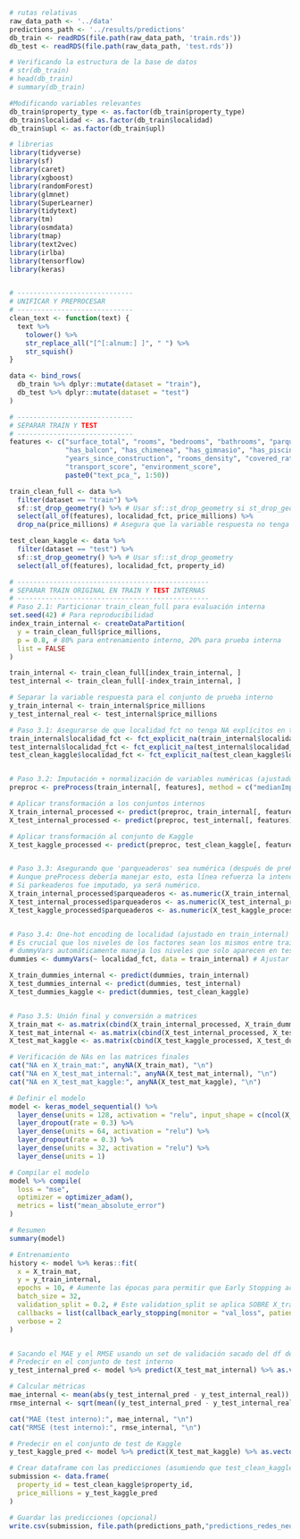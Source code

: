 
```r
# rutas relativas
raw_data_path <- '../data'
predictions_path <- '../results/predictions'
db_train <- readRDS(file.path(raw_data_path, 'train.rds'))
db_test <- readRDS(file.path(raw_data_path, 'test.rds'))

# Verificando la estructura de la base de datos 
# str(db_train)  
# head(db_train)
# summary(db_train)

#Modificando variables relevantes 
db_train$property_type <- as.factor(db_train$property_type)
db_train$localidad <- as.factor(db_train$localidad)
db_train$upl <- as.factor(db_train$upl)
```


```r
# librerias
library(tidyverse)
library(sf)
library(caret)
library(xgboost)
library(randomForest)
library(glmnet)
library(SuperLearner)
library(tidytext)
library(tm)
library(osmdata)
library(tmap)
library(text2vec)
library(irlba)
library(tensorflow)
library(keras)



```


```r
# -----------------------------
# UNIFICAR Y PREPROCESAR
# -----------------------------
clean_text <- function(text) {
  text %>%
    tolower() %>%
    str_replace_all("[^[:alnum:] ]", " ") %>%
    str_squish()
}

data <- bind_rows(
  db_train %>% dplyr::mutate(dataset = "train"),
  db_test %>% dplyr::mutate(dataset = "test")
)

# -----------------------------
# SEPARAR TRAIN Y TEST
# -----------------------------
features <- c("surface_total", "rooms", "bedrooms", "bathrooms", "parqueaderos",
              "has_balcon", "has_chimenea", "has_gimnasio", "has_piscina", "has_duplex",
              "years_since_construction", "rooms_density", "covered_ratio",
              "transport_score", "environment_score",
              paste0("text_pca_", 1:50))

train_clean_full <- data %>%
  filter(dataset == "train") %>%
  sf::st_drop_geometry() %>% # Usar sf::st_drop_geometry si st_drop_geometry no está cargado
  select(all_of(features), localidad_fct, price_millions) %>%
  drop_na(price_millions) # Asegura que la variable respuesta no tenga NA

test_clean_kaggle <- data %>%
  filter(dataset == "test") %>%
  sf::st_drop_geometry() %>% # Usar sf::st_drop_geometry
  select(all_of(features), localidad_fct, property_id)

# ------------------------------------------------
# SEPARAR TRAIN ORIGINAL EN TRAIN Y TEST INTERNAS 
# ------------------------------------------------
# Paso 2.1: Particionar train_clean_full para evaluación interna
set.seed(42) # Para reproducibilidad
index_train_internal <- createDataPartition(
  y = train_clean_full$price_millions,
  p = 0.8, # 80% para entrenamiento interno, 20% para prueba interna
  list = FALSE
)

train_internal <- train_clean_full[index_train_internal, ]
test_internal <- train_clean_full[-index_train_internal, ]

# Separar la variable respuesta para el conjunto de prueba interno
y_train_internal <- train_internal$price_millions
y_test_internal_real <- test_internal$price_millions

```


```r
# Paso 3.1: Asegurarse de que localidad_fct no tenga NA explícitos en todos los conjuntos
train_internal$localidad_fct <- fct_explicit_na(train_internal$localidad_fct, na_level = "missing")
test_internal$localidad_fct <- fct_explicit_na(test_internal$localidad_fct, na_level = "missing")
test_clean_kaggle$localidad_fct <- fct_explicit_na(test_clean_kaggle$localidad_fct, na_level = "missing")


# Paso 3.2: Imputación + normalización de variables numéricas (ajustado en train_internal)
preproc <- preProcess(train_internal[, features], method = c("medianImpute", "center", "scale", "YeoJohnson"))

# Aplicar transformación a los conjuntos internos
X_train_internal_processed <- predict(preproc, train_internal[, features])
X_test_internal_processed <- predict(preproc, test_internal[, features])

# Aplicar transformación al conjunto de Kaggle
X_test_kaggle_processed <- predict(preproc, test_clean_kaggle[, features])


# Paso 3.3: Asegurando que 'parqueaderos' sea numérica (después de preProcess)
# Aunque preProcess debería manejar esto, esta línea refuerza la intención.
# Si parkeaderos fue imputado, ya será numérico.
X_train_internal_processed$parqueaderos <- as.numeric(X_train_internal_processed$parqueaderos)
X_test_internal_processed$parqueaderos <- as.numeric(X_test_internal_processed$parqueaderos)
X_test_kaggle_processed$parqueaderos <- as.numeric(X_test_kaggle_processed$parqueaderos)


# Paso 3.4: One-hot encoding de localidad (ajustado en train_internal)
# Es crucial que los niveles de los factores sean los mismos entre train y test.
# dummyVars automáticamente maneja los niveles que solo aparecen en test o en train.
dummies <- dummyVars(~ localidad_fct, data = train_internal) # Ajustar dummies en train_internal

X_train_dummies_internal <- predict(dummies, train_internal)
X_test_dummies_internal <- predict(dummies, test_internal)
X_test_dummies_kaggle <- predict(dummies, test_clean_kaggle)


# Paso 3.5: Unión final y conversión a matrices
X_train_mat <- as.matrix(cbind(X_train_internal_processed, X_train_dummies_internal))
X_test_mat_internal <- as.matrix(cbind(X_test_internal_processed, X_test_dummies_internal))
X_test_mat_kaggle <- as.matrix(cbind(X_test_kaggle_processed, X_test_dummies_kaggle))

# Verificación de NAs en las matrices finales
cat("NA en X_train_mat:", anyNA(X_train_mat), "\n")
cat("NA en X_test_mat_internal:", anyNA(X_test_mat_internal), "\n")
cat("NA en X_test_mat_kaggle:", anyNA(X_test_mat_kaggle), "\n")
```

```r

# Definir el modelo
model <- keras_model_sequential() %>%
  layer_dense(units = 128, activation = "relu", input_shape = c(ncol(X_train_mat))) %>%
  layer_dropout(rate = 0.3) %>%
  layer_dense(units = 64, activation = "relu") %>%
  layer_dropout(rate = 0.3) %>%
  layer_dense(units = 32, activation = "relu") %>%
  layer_dense(units = 1)

# Compilar el modelo
model %>% compile(
  loss = "mse",
  optimizer = optimizer_adam(),
  metrics = list("mean_absolute_error")
)

# Resumen
summary(model)

# Entrenamiento
history <- model %>% keras::fit(
  x = X_train_mat,
  y = y_train_internal,
  epochs = 10, # Aumente las épocas para permitir que Early Stopping actúe
  batch_size = 32,
  validation_split = 0.2, # Este validation_split se aplica SOBRE X_train_mat
  callbacks = list(callback_early_stopping(monitor = "val_loss", patience = 10, restore_best_weights = TRUE)),
  verbose = 2
)



```

```r
# Sacando el MAE y el RMSE usando un set de validación sacado del df de train original 
# Predecir en el conjunto de test interno
y_test_internal_pred <- model %>% predict(X_test_mat_internal) %>% as.vector()

# Calcular métricas
mae_internal <- mean(abs(y_test_internal_pred - y_test_internal_real))
rmse_internal <- sqrt(mean((y_test_internal_pred - y_test_internal_real)^2))

cat("MAE (test interno):", mae_internal, "\n")
cat("RMSE (test interno):", rmse_internal, "\n")
```
```r
# Predecir en el conjunto de test de Kaggle
y_test_kaggle_pred <- model %>% predict(X_test_mat_kaggle) %>% as.vector()

# Crear dataframe con las predicciones (asumiendo que test_clean_kaggle tiene property_id)
submission <- data.frame(
  property_id = test_clean_kaggle$property_id,
  price_millions = y_test_kaggle_pred
)

# Guardar las predicciones (opcional)
write.csv(submission, file.path(predictions_path,"predictions_redes_neuronales.csv"), row.names = FALSE)
```
